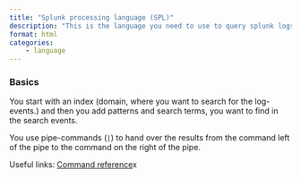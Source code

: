 ---
title: "Splunk processing language (SPL)"
description: "This is the language you need to use to query splunk logs."
format: html
categories:
    - language
---

### Basics

You start with an index (domain, where you want to search for the log-events.) and then you add patterns and search terms, you want to find in the search events.

You use pipe-commands (`|`) to hand over the results from the command left of the pipe to the command on the right of the pipe. 

Useful links:
[Command reference](https://docs.splunk.com/Documentation/SplunkCloud/9.0.2305/SearchReference/ListOfSearchCommands)x

